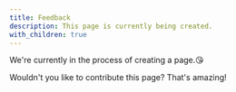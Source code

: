 ```yaml
---
title: Feedback
description: This page is currently being created.
with_children: true
---
```


We're currently in the process of creating a page.😘

Wouldn't you like to contribute this page? That's amazing!
